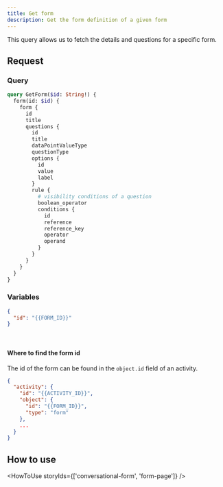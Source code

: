 ```yaml
---
title: Get form
description: Get the form definition of a given form
---
```


This query allows us to fetch the details and questions for a specific form.

## Request

### Query

```graphql
query GetForm($id: String!) {
  form(id: $id) {
    form {
      id
      title
      questions {
        id
        title
        dataPointValueType
        questionType
        options {
          id
          value
          label
        }
        rule {
          # visibility conditions of a question
          boolean_operator
          conditions {
            id
            reference
            reference_key
            operator
            operand
          }
        }
      }
    }
  }
}
```

### Variables

```json
{
  "id": "{{FORM_ID}}"
}
```

<br />

#### Where to find the form id

The id of the form can be found in the `object.id` field of an activity.

```json
{
  "activity": {
    "id": "{{ACTIVITY_ID}}",
    "object": {
      "id": "{{FORM_ID}}",
      "type": "form"
    },
    ...
  }
}
```

## How to use

<HowToUse storyIds={['conversational-form', 'form-page']} />
